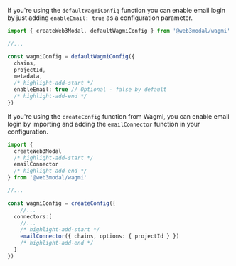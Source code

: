 
<Tabs>
<TabItem value="default" label="Default">

If you're using the `defaultWagmiConfig` function you can enable email login by just adding `enableEmail: true` as a configuration parameter.

```ts
import { createWeb3Modal, defaultWagmiConfig } from '@web3modal/wagmi'

//...

const wagmiConfig = defaultWagmiConfig({
  chains,
  projectId,
  metadata,
  /* highlight-add-start */
  enableEmail: true // Optional - false by default
  /* highlight-add-end */
})
```

</TabItem>
<TabItem value="custom" label="Custom">

If you're using the `createConfig` function from Wagmi, you can enable email login by importing and adding the `emailConnector` function in your configuration.

```ts
import {
  createWeb3Modal
  /* highlight-add-start */
  emailConnector
  /* highlight-add-end */
} from '@web3modal/wagmi'

//...

const wagmiConfig = createConfig({
    //...
  connectors:[
    //...
    /* highlight-add-start */
    emailConnector({ chains, options: { projectId } })
    /* highlight-add-end */
  ]
})
```

</TabItem>
</Tabs>
